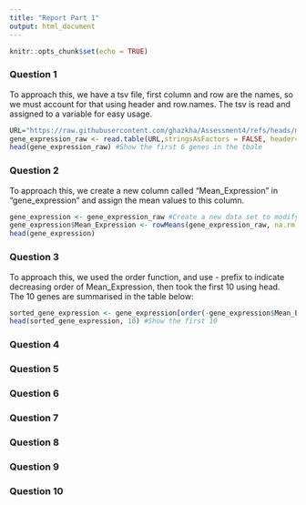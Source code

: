 ```yaml
---
title: "Report Part 1"
output: html_document
---
```


```r
knitr::opts_chunk$set(echo = TRUE)
```

### Question 1
To approach this, we have a tsv file, first column and row are the names, so we must account for that using header and row.names. The tsv is read and assigned to a variable for easy usage.
```r
URL="https://raw.githubusercontent.com/ghazkha/Assessment4/refs/heads/main/gene_expression.tsv"  
gene_expression_raw <- read.table(URL,stringsAsFactors = FALSE, header=TRUE, row.names=1)  #Reading the URL and formatting it correctly
head(gene_expression_raw) #Show the first 6 genes in the tbale
```

### Question 2
To approach this, we create a new column called "Mean_Expression" in "gene_expression" and  assign the mean values to this column. 
```r
gene_expression <- gene_expression_raw #Create a new data set to modify, leave the original
gene_expression$Mean_Expression <- rowMeans(gene_expression_raw, na.rm = TRUE) #Finding the means of the rows, remove the empty values
head(gene_expression)
```


### Question 3

To approach this, we used the order function, and use - prefix to indicate decreasing order of Mean_Expression, then took the first 10 using head. The 10 genes are summarised in the table below:
```r
sorted_gene_expression <- gene_expression[order(-gene_expression$Mean_Expression), ] #Using the order function, sort the Mean expression in decreasing order
head(sorted_gene_expression, 10) #Show the first 10
```




### Question 4


### Question 5


### Question 6


### Question 7


### Question 8



### Question 9


### Question 10



